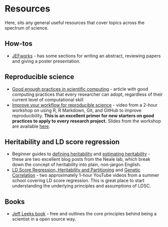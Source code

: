 # Resources {#resources}

Here, sits any general useful resources that cover topics across the spectrum of science.

## How-tos
- [JEFworks](https://jef.works/lab/) - has some sections for writing an abstract, reviewing papers and giving a poster presentation. 

## Reproducible science
- [Good enough practices in scientific computing](https://journals.plos.org/ploscompbiol/article?id=10.1371/journal.pcbi.1005510) - article with good computing practices that every researcher can adopt, regardless of their current level of computational skill 
- [Improve your workflow for reproducible science](https://www.youtube.com/watch?v=JA-vLsN-sic&feature=youtu.be) - video from a 2-hour workshop on using R, R Markdown, Git, and GitHub to improve reproducibility. **This is an excellent primer for new starters on good practices to apply to every research project.** Slides from the workshop are available [here](https://mine-cetinkaya-rundel.github.io/improve-repro-workflow-reproducibilitea-2020/).

## Heritability and LD score regression
- Beginner guides to [defining heritability](http://www.nealelab.is/blog/2017/9/13/heritability-101-what-is-heritability) and [estimating heritability](http://www.nealelab.is/blog/2017/9/13/heritability-201-types-of-heritability-and-how-we-estimate-it) - these are two excellent blog posts from the Neale lab, which break down the concept of heritability into plain, non-jargon English. 
- [LD Score Regression, Heritability and Partitioning](https://www.youtube.com/watch?v=dVrF0l9jMgE&list=PLH2ckGEn9kWEkxWkDLkpzQlj8Y1bGM9ZP&index=4) and [Genetic Correlation](https://www.youtube.com/watch?v=QVPNouAbXsY&list=PLH2ckGEn9kWEkxWkDLkpzQlj8Y1bGM9ZP&index=3) - two approximately 1-hour YouTube videos from a summer school covering LD score regression. This is great place to start understanding the underlying principles and assumptions of LDSC.

## Books
- [Jeff Leeks book](https://leanpub.com/modernscientist) - free and outlines the core principles behind being a scientist in a open source way. 
